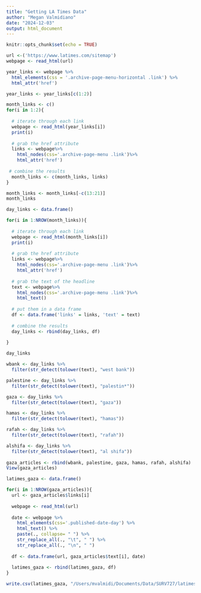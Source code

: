 ```yaml
---
title: "Getting LA Times Data"
author: "Megan Valmidiano"
date: "2024-12-03"
output: html_document
---
```


```r
knitr::opts_chunk$set(echo = TRUE)
```

```r

url <-('https://www.latimes.com/sitemap')
webpage <- read_html(url)

year_links <- webpage %>%
  html_elements(css = '.archive-page-menu-horizontal .link') %>%
  html_attr('href')

year_links <- year_links[c(1:2)]
```

```r
month_links <- c()
for(i in 1:2){
  
  # iterate through each link
  webpage <- read_html(year_links[i])
  print(i)
  
  # grab the href attribute
  links <- webpage%>%
    html_nodes(css='.archive-page-menu .link')%>%
    html_attr('href')
  
 # combine the results
  month_links <- c(month_links, links)
}

month_links <- month_links[-c(13:21)]
month_links
```

```r
day_links <- data.frame()

for(i in 1:NROW(month_links)){
  
  # iterate through each link
  webpage <- read_html(month_links[i])
  print(i)
  
  # grab the href attribute
  links <- webpage%>%
    html_nodes(css='.archive-page-menu .link')%>%
    html_attr('href')
  
  # grab the text of the headline
  text <- webpage%>%
    html_nodes(css='.archive-page-menu .link')%>%
    html_text()
  
  # put them in a data frame
  df <- data.frame('links' = links, 'text' = text)
  
  # combine the results
  day_links <- rbind(day_links, df)
  
}

day_links
```

```r
wbank <- day_links %>%
  filter(str_detect(tolower(text), "west bank"))

palestine <- day_links %>%
  filter(str_detect(tolower(text), "palestin*"))

gaza <- day_links %>%
  filter(str_detect(tolower(text), "gaza"))

hamas <- day_links %>%
  filter(str_detect(tolower(text), "hamas"))

rafah <- day_links %>%
  filter(str_detect(tolower(text), "rafah"))

alshifa <- day_links %>%
  filter(str_detect(tolower(text), "al shifa"))
  
gaza_articles <- rbind(wbank, palestine, gaza, hamas, rafah, alshifa)
View(gaza_articles)
```

```r
latimes_gaza <- data.frame()

for(i in 1:NROW(gaza_articles)){
  url <- gaza_articles$links[i]
  
  webpage <- read_html(url)
  
  date <- webpage %>%
    html_elements(css='.published-date-day') %>%
    html_text() %>%
    paste(., collapse= " ") %>%
    str_replace_all(., "\t", " ") %>%
    str_replace_all(., "\n", " ")
  
  df <- data.frame(url, gaza_articles$text[i], date)
  
  latimes_gaza <- rbind(latimes_gaza, df)
}
```

```r
write.csv(latimes_gaza, "/Users/mvalmidi/Documents/Data/SURV727/latimes_gaza_articles.csv", row.names=FALSE)
```